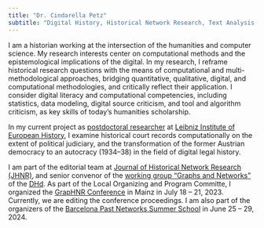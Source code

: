```yaml
---
title: "Dr. Cindarella Petz"
subtitle: "Digital History, Historical Network Research, Text Analysis, Digital Humanities, Computational History"
---
```


I am a historian working at the intersection of the humanities and computer science. 
My research interests center on computational methods and the epistemological implications of the digital. In my research, I reframe historical research questions with the means of computational and multi-methodological approaches, bridging quantitative, qualitative, digital, and computational methodologies, and critically reflect their application. I consider digital literacy and computational competencies, including statistics, data modeling, digital source criticism, and tool and algorithm criticism, as key skills of today’s humanities scholarship.

In my current project as [postdoctoral researcher](https://www.ieg-mainz.de/en/institute/people/petz) at [Leibniz Institute of European History](https://www.ieg-mainz.de/), I examine historical court records computationally on the extent of political judiciary, and the transformation of the former Austrian democracy to an autocracy (1934--38) in the field of digital legal history.

I am part of the editorial team at [Journal of Historical Network Research (JHNR)](https://jhnr.uni.lu/index.php/jhnr/about/editorialTeam)‚ and senior convenor of the [working group "Graphs and Networks"](https://dig-hum.de/ag-graphen-netzwerke>) of the [DHd](https://dig-hum.de/). As part of the Local Organizing and Program Committe, I organized the [GrapHNR Conference](https://graphentechnologien.hypotheses.org/tagungen/graphentechnologien-2023) in Mainz in July 18 -- 21, 2023. Currently, we are editing the conference proceedings. I am also part of the organizers of the [Barcelona Past Networks Summer School](https://www.pastnetworks.net/) in June 25 -- 29, 2024.

<!--This website was created using [Quarto](https://quarto.org/docs/websites).-->
